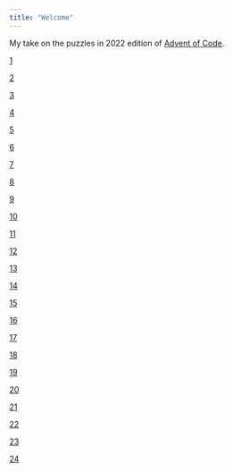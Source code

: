 ```yaml
---
title: "Welcome"
---
```


My take on the puzzles in 2022 edition of [Advent of Code](https://adventofcode.com/2022).

::: calendar
::: {.card .border-warning .mb-3}
::: day
[1](SOLUTIONS/Day_1.html)
:::
:::
::: {.card .border-success .mb-3}
::: day
[2](SOLUTIONS/Day_2.html)
:::
:::
::: {.card .border-warning .mb-3}
::: day
[3](Day_3.html)
:::
:::
::: {.card .border-warning .mb-3}
::: day
[4](Day_4.html)
:::
:::
::: {.card .border-warning .mb-3}
::: day
[5](Day_5.html)
:::
:::
::: {.card .border-warning .mb-3}
::: day
[6](Day_6.html)
:::
:::
::: {.card .border-warning .mb-3}
::: day
[7](Day_7.html)
:::
:::
::: {.card .border-warning .mb-3}
::: day
[8](Day_8.html)
:::
:::
::: {.card .border-warning .mb-3}
::: day
[9](Day_9.html)
:::
:::
::: {.card .border-warning .mb-3}
::: day
[10](Day_10.html)
:::
:::
::: {.card .border-warning .mb-3}
::: day
[11](Day_11.html)
:::
:::
::: {.card .border-warning .mb-3}
::: day
[12](Day_12.html)
:::
:::
::: {.card .border-warning .mb-3}
::: day
[13](Day_13.html)
:::
:::
::: {.card .border-warning .mb-3}
::: day
[14](Day_14.html)
:::
:::
::: {.card .border-warning .mb-3}
::: day
[15](Day_15.html)
:::
:::
::: {.card .border-warning .mb-3}
::: day
[16](Day_16.html)
:::
:::
::: {.card .border-warning .mb-3}
::: day
[17](Day_17.html)
:::
:::
::: {.card .border-warning .mb-3}
::: day
[18](Day_18.html)
:::
:::
::: {.card .border-warning .mb-3}
::: day
[19](Day_19.html)
:::
:::
::: {.card .border-warning .mb-3}
::: day
[20](Day_20.html)
:::
:::
::: {.card .border-warning .mb-3}
::: day
[21](Day_21.html)
:::
:::
::: {.card .border-warning .mb-3}
::: day
[22](Day_22.html)
:::
:::
::: {.card .border-warning .mb-3}
::: day
[23](Day_23.html)
:::
:::
::: {.card .border-warning .mb-3}
::: day
[24](Day_24.html)
:::
:::
:::
